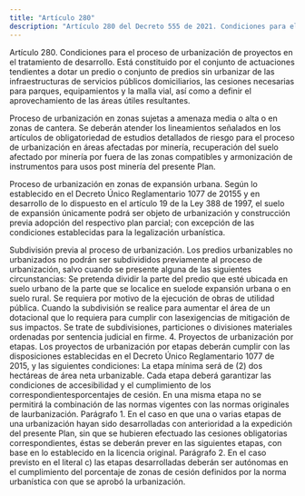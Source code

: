 ```yaml
---
title: "Artículo 280"
description: "Artículo 280 del Decreto 555 de 2021. Condiciones para el proceso de urbanización de proyectos en el tratamiento de desarrollo."
---
```


Artículo 280. Condiciones para el proceso de urbanización de proyectos en el tratamiento de desarrollo. Está constituido por el conjunto de actuaciones tendientes a dotar un predio o conjunto de predios sin urbanizar de las infraestructuras de servicios públicos domiciliarios, las cesiones necesarias para parques, equipamientos y la malla vial, así como a definir el aprovechamiento de las áreas útiles resultantes.
 
Proceso de urbanización en zonas sujetas a amenaza media o alta o en zonas de cantera. Se deberán atender los lineamientos señalados en los artículos de obligatoriedad de estudios detallados de riesgo para el proceso de urbanización en áreas afectadas por minería, recuperación del suelo afectado por minería por fuera de las zonas compatibles y armonización de instrumentos para usos post minería del presente Plan.
 
Proceso de urbanización en zonas de expansión urbana. Según lo establecido en el Decreto Único Reglamentario 1077 de 20155 y en desarrollo de lo dispuesto en el artículo 19 de la Ley 388 de 1997, el suelo de expansión únicamente podrá ser objeto de urbanización y construcción previa adopción del respectivo plan parcial; con excepción de las condiciones establecidas para la legalización urbanística.
 
Subdivisión previa al proceso de urbanización. Los predios urbanizables no urbanizados no podrán ser subdivididos previamente al proceso de urbanización, salvo cuando se presente alguna de las siguientes circunstancias:
Se pretenda dividir la parte del predio que esté ubicada en suelo urbano de la parte que se localice en suelode expansión urbana o en suelo rural.
Se requiera por motivo de la ejecución de obras de utilidad pública.
Cuando la subdivisión se realice para aumentar el área de un dotacional que lo requiera para cumplir con lasexigencias de mitigación de sus impactos.
Se trate de subdivisiones, particiones o divisiones materiales ordenadas por sentencia judicial en firme.
4. Proyectos de urbanización por etapas. Los proyectos de urbanización por etapas deberán cumplir con las disposiciones establecidas en el Decreto Único Reglamentario 1077 de 2015, y las siguientes condiciones:
La etapa mínima será de (2) dos hectáreas de área neta urbanizable.
Cada etapa deberá garantizar las condiciones de accesibilidad y el cumplimiento de los correspondientesporcentajes de cesión.
En una misma etapa no se permitirá la combinación de las normas vigentes con las normas originales de laurbanización.
Parágrafo 1. En el caso en que una o varias etapas de una urbanización hayan sido desarrolladas con anterioridad a la expedición del presente Plan, sin que se hubieren efectuado las cesiones obligatorias correspondientes, éstas se deberán prever en las siguientes etapas, con base en lo establecido en la licencia original.
Parágrafo 2. En el caso previsto en el literal c) las etapas desarrolladas deberán ser autónomas en el cumplimiento del porcentaje de zonas de cesión definidos por la norma urbanística con que se aprobó la urbanización.